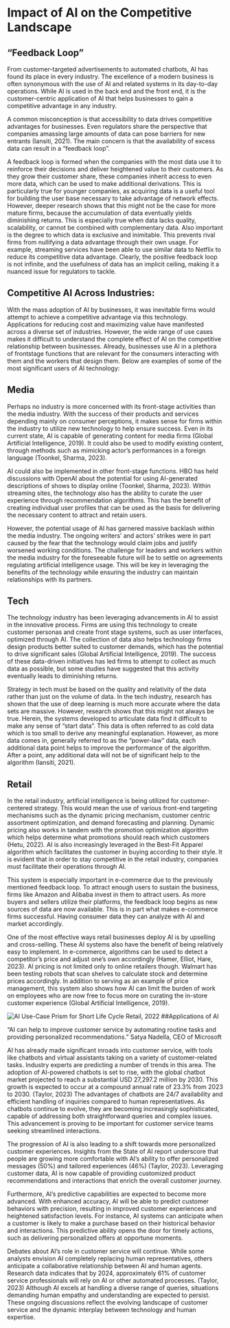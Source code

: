 # Impact of AI on the Competitive Landscape

## “Feedback Loop”
From customer-targeted advertisements to automated chatbots, AI has found its place in every industry. The excellence of a modern business is often synonymous with the use of AI and related systems in its day-to-day operations. While AI is used in the back end and the front end, it is the customer-centric application of AI that helps businesses to gain a competitive advantage in any industry. 

A common misconception is that accessibility to data drives competitive advantages for businesses. Even regulators share the perspective that companies amassing large amounts of data can pose barriers for new entrants (Iansiti, 2021). The main concern is that the availability of excess data can result in a “feedback loop”. 

A feedback loop is formed when the companies with the most data use it to reinforce their decisions and deliver heightened value to their customers. As they grow their customer share, these companies inherit access to even more data, which can be used to make additional derivations. This is particularly true for younger companies, as acquiring data is a useful tool for building the user base necessary to take advantage of network effects. However, deeper research shows that this might not be the case for more mature firms, because the accumulation of data eventually yields diminishing returns. This is especially true when data lacks quality, scalability, or cannot be combined with complementary data. Also important is the degree to which data is exclusive and inimitable. This prevents rival firms from nullifying a data advantage through their own usage. For example, streaming services have been able to use similar data to Netflix to reduce its competitive data advantage. Clearly, the positive feedback loop is not infinite, and the usefulness of data has an implicit ceiling, making it a nuanced issue for regulators to tackle. 
 
## Competitive AI Across Industries:

With the mass adoption of AI by businesses, it was inevitable firms would attempt to achieve a competitive advantage via this technology. Applications for reducing cost and maximizing value have manifested across a diverse set of industries. However, the wide range of use cases makes it difficult to understand the complete effect of AI on the competitive relationship between businesses. Already, businesses use AI in a plethora of frontstage functions that are relevant for the consumers interacting with them and the workers that design them. Below are examples of some of the most significant users of AI technology:

## Media
Perhaps no industry is more concerned with its front-stage activities than the media industry. With the success of their products and services depending mainly on consumer perceptions, it makes sense for firms within the industry to utilize new technology to help ensure success. Even in its current state, AI is capable of generating content for media firms (Global Artificial Intelligence, 2019). It could also be used to modify existing content, through methods such as mimicking actor’s performances in a foreign language (Toonkel, Sharma, 2023).

AI could also be implemented in other front-stage functions. HBO has held discussions with OpenAI about the potential for using AI-generated descriptions of shows to display online (Toonkel, Sharma, 2023). Within streaming sites, the technology also has the ability to curate the user experience through recommendation algorithms. This has the benefit of creating individual user profiles that can be used as the basis for delivering the necessary content to attract and retain users.

However, the potential usage of AI has garnered massive backlash within the media industry. The ongoing writers’ and actors' strikes were in part caused by the fear that the technology would claim jobs and justify worsened working conditions. The challenge for leaders and workers within the media industry for the foreseeable future will be to settle on agreements regulating artificial intelligence usage. This will be key in leveraging the benefits of the technology while ensuring the industry can maintain relationships with its partners.

## Tech
The technology industry has been leveraging advancements in AI to assist in the innovative process. Firms are using this technology to create customer personas and create front stage systems, such as user interfaces, optimized through AI. The collection of data also helps technology firms design products better suited to customer demands, which has the potential to drive significant sales (Global Artificial Intelligence, 2019). The success of these data-driven initiatives has led firms to attempt to collect as much data as possible, but some studies have suggested that this activity eventually leads to diminishing returns.

Strategy in tech must be based on the quality and relativity of the data rather than just on the volume of data. In the tech industry, research has shown that the use of deep learning is much more accurate where the data sets are massive. However, research shows that this might not always be true. Herein, the systems developed to articulate data find it difficult to make any sense of “start data”. This data is often referred to as cold data which is too small to derive any meaningful explanation. However, as more data comes in, generally referred to as the “power-law” data, each additional data point helps to improve the performance of the algorithm. After a point, any additional data will not be of significant help to the algorithm (Iansiti, 2021). 
 
## Retail
In the retail industry, artificial intelligence is being utilized for customer-centered strategy. This would mean the use of various front-end targeting mechanisms such as the dynamic pricing mechanism, customer centric assortment optimization, and demand forecasting and planning. Dynamic pricing also works in tandem with the promotion optimization algorithm which helps determine what promotions should reach which customers (Hetu, 2022). AI is also increasingly leveraged in the Best-Fit Apparel algorithm which facilitates the customer in buying according to their style. It is evident that in order to stay competitive in the retail industry, companies must facilitate their operations through AI. 

This system is especially important in e-commerce due to the previously mentioned feedback loop. To attract enough users to sustain the business, firms like Amazon and Alibaba invest in them to attract users. As more buyers and sellers utilize their platforms, the feedback loop begins as new sources of data are now available. This is in part what makes e-commerce firms successful. Having consumer data they can analyze with AI and market accordingly.

One of the most effective ways retail businesses deploy AI is by upselling and cross-selling. These AI systems also have the benefit of being relatively easy to implement. In e-commerce, algorithms can be used to detect a competitor’s price and adjust one’s own accordingly (Hamer, Elliot, Hare, 2023). AI pricing is not limited only to online retailers though. Walmart has been testing robots that scan shelves to calculate stock and determine prices accordingly. In addition to serving as an example of price management, this system also shows how AI can limit the burden of work on employees who are now free to focus more on curating the in-store customer experience (Global Artificial Intelligence, 2019).

![AI Use-Case Prism for Short Life Cycle Retail, 2022](images/retailimage.png)
##Applications of AI

“AI can help to improve customer service by automating routine tasks and providing personalized recommendations.”
Satya Nadella, CEO of Microsoft

AI has already made significant inroads into customer service, with tools like chatbots and virtual assistants taking on a variety of customer-related tasks. Industry experts are predicting a number of trends in this area. The adoption of AI-powered chatbots is set to rise, with the global chatbot market projected to reach a substantial USD 27,297.2 million by 2030. This growth is expected to occur at a compound annual rate of 23.3% from 2023 to 2030. (Taylor, 2023) The advantages of chatbots are 24/7 availability and efficient handling of inquiries compared to human representatives. As chatbots continue to evolve, they are becoming increasingly sophisticated, capable of addressing both straightforward queries and complex issues. This advancement is proving to be important for customer service teams seeking streamlined interactions.

The progression of AI is also leading to a shift towards more personalized customer experiences. Insights from the State of AI report underscore that people are growing more comfortable with AI's ability to offer personalized messages (50%) and tailored experiences (46%) (Taylor, 2023). Leveraging customer data, AI is now capable of providing customized product recommendations and interactions that enrich the overall customer journey.

Furthermore, AI's predictive capabilities are expected to become more advanced. With enhanced accuracy, AI will be able to predict customer behaviors with precision, resulting in improved customer experiences and heightened satisfaction levels. For instance, AI systems can anticipate when a customer is likely to make a purchase based on their historical behavior and interactions. This predictive ability opens the door for timely actions, such as delivering personalized offers at opportune moments.

Debates about AI's role in customer service will continue. While some analysts envision AI completely replacing human representatives, others anticipate a collaborative relationship between AI and human agents. Research data indicates that by 2024, approximately 61% of customer service professionals will rely on AI or other automated processes. (Taylor, 2023) Although AI excels at handling a diverse range of queries, situations demanding human empathy and understanding are expected to persist. These ongoing discussions reflect the evolving landscape of customer service and the dynamic interplay between technology and human expertise.
